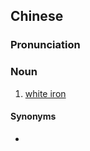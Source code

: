 {{also|马口铁}}
==Chinese==
{{zh-forms|s=马口铁}}

===Pronunciation===
{{zh-pron
|m=mǎkǒutiě
|c=maa5 hau2 tit3
|mn=bé-kháu-thih
|cat=n
}}

===Noun===
{{zh-noun}}

# [[white iron]]

====Synonyms====
* {{zh-l|白鐵}}

{{zh-cat|Alloys}}